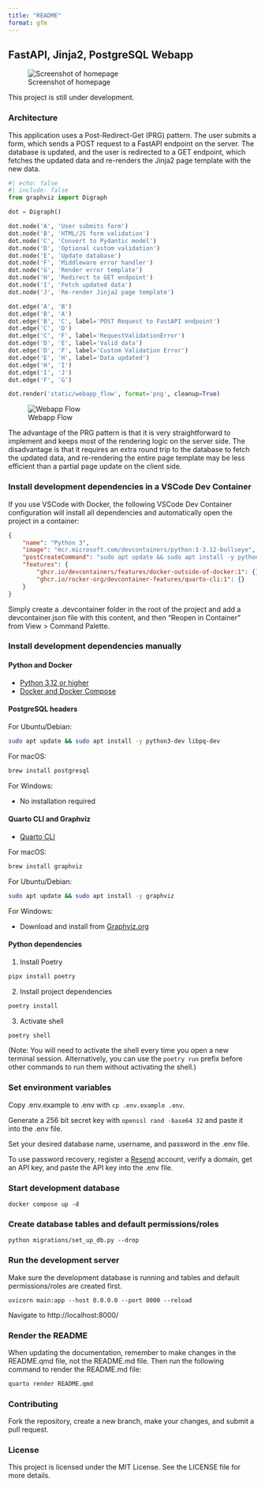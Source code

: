 ```yaml
---
title: "README"
format: gfm
---
```


## FastAPI, Jinja2, PostgreSQL Webapp

![Screenshot of homepage](static/Screenshot.png)

This project is still under development.

### Architecture

This application uses a Post-Redirect-Get (PRG) pattern. The user submits a form, which sends a POST request to a FastAPI endpoint on the server. The database is updated, and the user is redirected to a GET endpoint, which fetches the updated data and re-renders the Jinja2 page template with the new data.

``` python
#| echo: false
#| include: false
from graphviz import Digraph

dot = Digraph()

dot.node('A', 'User submits form')
dot.node('B', 'HTML/JS form validation')
dot.node('C', 'Convert to Pydantic model')
dot.node('D', 'Optional custom validation')
dot.node('E', 'Update database')
dot.node('F', 'Middleware error handler')
dot.node('G', 'Render error template')
dot.node('H', 'Redirect to GET endpoint')
dot.node('I', 'Fetch updated data')
dot.node('J', 'Re-render Jinja2 page template')

dot.edge('A', 'B')
dot.edge('B', 'A')
dot.edge('B', 'C', label='POST Request to FastAPI endpoint')
dot.edge('C', 'D')
dot.edge('C', 'F', label='RequestValidationError')
dot.edge('D', 'E', label='Valid data')
dot.edge('D', 'F', label='Custom Validation Error')
dot.edge('E', 'H', label='Data updated')
dot.edge('H', 'I')
dot.edge('I', 'J')
dot.edge('F', 'G')

dot.render('static/webapp_flow', format='png', cleanup=True)
```

![Webapp Flow](static/webapp_flow.png)

The advantage of the PRG pattern is that it is very straightforward to implement and keeps most of the rendering logic on the server side. The disadvantage is that it requires an extra round trip to the database to fetch the updated data, and re-rendering the entire page template may be less efficient than a partial page update on the client side.

### Install development dependencies in a VSCode Dev Container

If you use VSCode with Docker, the following VSCode Dev Container configuration will install all dependencies and automatically open the project in a container:

``` json
{
	"name": "Python 3",
	"image": "mcr.microsoft.com/devcontainers/python:1-3.12-bullseye",
	"postCreateCommand": "sudo apt update && sudo apt install -y python3-dev libpq-dev graphviz && pipx install poetry && poetry install && poetry shell",
	"features": {
		"ghcr.io/devcontainers/features/docker-outside-of-docker:1": {},
		"ghcr.io/rocker-org/devcontainer-features/quarto-cli:1": {}
	}
}
```

Simply create a .devcontainer folder in the root of the project and add a devcontainer.json file with this content, and then "Reopen in Container" from View > Command Palette.

### Install development dependencies manually

#### Python and Docker

- [Python 3.12 or higher](https://www.python.org/downloads/)
- [Docker and Docker Compose](https://docs.docker.com/get-docker/)

#### PostgreSQL headers

For Ubuntu/Debian:

``` bash
sudo apt update && sudo apt install -y python3-dev libpq-dev
```

For macOS:

``` bash
brew install postgresql
```

For Windows:

- No installation required

#### Quarto CLI and Graphviz

- [Quarto CLI](https://quarto.org/docs/get-started/)


For macOS:

``` bash
brew install graphviz
```

For Ubuntu/Debian:

``` bash
sudo apt update && sudo apt install -y graphviz
```

For Windows:

- Download and install from [Graphviz.org](https://graphviz.org/download/#windows)

#### Python dependencies

1.  Install Poetry

``` bash
pipx install poetry
```

2.  Install project dependencies

``` bash
poetry install
```

3.  Activate shell

``` bash
poetry shell
```

(Note: You will need to activate the shell every time you open a new terminal session. Alternatively, you can use the `poetry run` prefix before other commands to run them without activating the shell.)

### Set environment variables

Copy .env.example to .env with `cp .env.example .env`.

Generate a 256 bit secret key with `openssl rand -base64 32` and paste it into the .env file.

Set your desired database name, username, and password in the .env file.

To use password recovery, register a [Resend](https://resend.com/) account, verify a domain, get an API key, and paste the API key into the .env file.

### Start development database

`docker compose up -d`

### Create database tables and default permissions/roles

`python migrations/set_up_db.py --drop`

### Run the development server

Make sure the development database is running and tables and default permissions/roles are created first.

`uvicorn main:app --host 0.0.0.0 --port 8000 --reload`

Navigate to http://localhost:8000/

### Render the README

When updating the documentation, remember to make changes in the README.qmd file, not the README.md file. Then run the following command to render the README.md file:

``` bash
quarto render README.qmd
```

### Contributing

Fork the repository, create a new branch, make your changes, and submit a pull request.

### License

This project is licensed under the MIT License. See the LICENSE file for more details.
